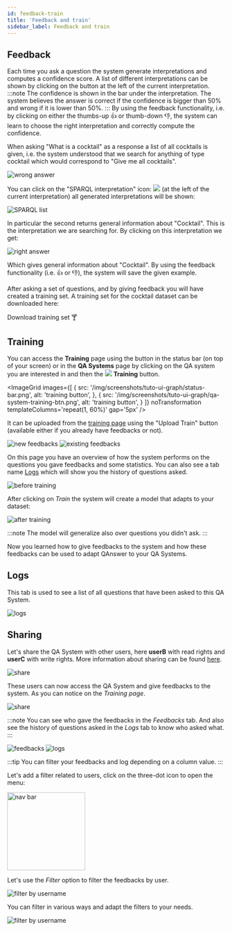 ```yaml
---
id: feedback-train
title: 'Feedback and train'
sidebar_label: Feedback and train
---
```



## Feedback

Each time you ask a question the system generate interpretations and computes a confidence score. A list of different interpretations can be shown by clicking on the button at the left of the current interpretation.
:::note
The confidence is shown in the bar under the interpretation. The system believes the answer is correct if the confidence is bigger than 50% and wrong if it is lower than 50%.
:::
By using the feedback functionality, i.e. by clicking on either the thumbs-up 👍 or thumb-down 👎, the system can learn to choose the right interpretation
and correctly compute the confidence.

When asking "What is a cocktail" as a response a list of all cocktails is given, i.e. the system understood that we search for anything of type cocktail which would correspond to "Give me all cocktails".

<Image src='/img/screenshots/tuto-ui-graph/what-is-a-cocktail.png' alt='wrong answer'/>

<p>
  You can click on the "SPARQL interpretation" icon:
  <img src='/img/icons/change_circle.svg' style={{ width: '30px', padding: '0 5px', verticalAlign: 'middle' }}/>
  (at the left of the current interpretation) all generated interpretations will be shown:
</p>

<Image src='/img/screenshots/tuto-ui-graph/what-is-a-cocktail-sparqllist.png' alt='SPARQL list'/>

In particular the second returns general information about "Cocktail". This is the interpretation we are searching for. By clicking on this interpretation we get:

<Image src='/img/screenshots/tuto-ui-graph/cocktail.png' alt='right answer'/>

Which gives general information about "Cocktail". By using the feedback functionality (i.e. 👍 or 👎), the system will save the given example.

After asking a set of questions, and by giving feedback you will have created a training set. A training set for the cocktail dataset can be downloaded here:

<div style={{ display: 'flex', justifyContent: 'center', marginBottom: '20px' }}>
    <Link
        target='_blank'
        to='/questions_cocktail.json'
        download
        className="button button--primary button--lg"
    >
        Download training set 🍸
    </Link>
</div>

## Training
<p>
  You can access the <b>Training</b> page using the button in the status bar (on top of your screen) or in the <b>QA Systems</b> page by clicking on the QA system you are interested in and then the
  <span style={{ whiteSpace: 'nowrap' }}>
    <img src='/img/icons/school.svg' style={{ width: '30px', padding: '0 5px', verticalAlign: 'middle' }}/>
    <b style={{ verticalAlign: 'middle', color: '#3d82b3', marginRight: '10px' }}>Training</b>
  </span>
  button.
</p>

<ImageGrid
    images={[
        {
            src: '/img/screenshots/tuto-ui-graph/status-bar.png',
            alt: 'training button',
        }, {
            src: '/img/screenshots/tuto-ui-graph/qa-system-training-btn.png',
            alt: 'training button',
        }
    ]}
    noTransformation
    templateColumns='repeat(1, 60%)'
    gap='5px'
/>

It can be uploaded from the [training page](https://app.qanswer.ai/qa-systems/training) using the "Upload Train" button (available either if you already have feedbacks or not).

<Tabs>
  <TabItem value="q2" label="No feedbacks yet">
    <Image src='/img/screenshots/tuto-ui-graph/training-empty.png' alt='new feedbacks'/>
  </TabItem>

  <TabItem value='q1' label='You already have some feedbacks' default>
    <Image src='/img/screenshots/tuto-ui-graph/training-existing.png' alt='existing feedbacks'/>
  </TabItem>
</Tabs>

On this page you have an overview of how the system performs on the questions you gave feedbacks and some statistics. You can also see a tab name [Logs](#logs) which will show you the history of questions asked.

<Image src='/img/screenshots/tuto-ui-graph/training-upload-done.png' alt='before training'/>

After clicking on *Train* the system will create a model that adapts to your dataset:

<Image src='/img/screenshots/tuto-ui-graph/trained.png' alt='after training' />

:::note
The model will generalize also over questions you didn't ask.
:::

Now you learned how to give feedbacks to the system and how these feedbacks can be used to adapt QAnswer to your QA Systems.

## Logs

This tab is used to see a list of all questions that have been asked to this QA System.

<Image src='/img/screenshots/tuto-ui-graph/logs.png' alt='logs' />


## Sharing

Let's share the QA System with other users, here **userB** with read rights and **userC** with write rights.
More information about sharing can be found [here](/tutorial-ui/rdf-based/share).

<Image src='/img/screenshots/tuto-ui-graph/share.png' alt='share' />

These users can now access the QA System and give feedbacks to the system. As you can notice on the *Training page*.

<Image src='/img/screenshots/tuto-ui-graph/share.png' alt='share' />

:::note
You can see who gave the feedbacks in the *Feedbacks* tab. And also see the history of questions asked in the *Logs* tab to know who asked what.
:::

<Tabs>
  <TabItem value='f' label='Feedbacks' default>
    <Image src='/img/screenshots/tuto-ui-graph/feedbacks-shared.png' alt='feedbacks'/>
  </TabItem>

  <TabItem value='l' label='Logs'>
    <Image src='/img/screenshots/tuto-ui-graph/logs-shared.png' alt='logs'/>
  </TabItem>
</Tabs>

:::tip
You can filter your feedbacks and log depending on a column value. 
:::

Let's add a filter related to users, click on the three-dot icon to open the menu:

<Image src='/img/screenshots/tuto-ui-graph/filter-menu.png' alt='nav bar' width='180px' centered />

Let's use the *Filter* option to filter the feedbacks by user.

<Image src='/img/screenshots/tuto-ui-graph/filtered-user.png' alt='filter by username'/>

You can filter in various ways and adapt the filters to your needs.

<Image src='/img/screenshots/tuto-ui-graph/filter-option.png' alt='filter by username'/>
